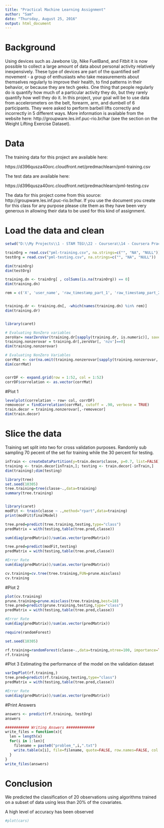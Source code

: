 ---
title: "Practical Machine Learning Assignment"
author: "Sam"
date: "Thursday, August 25, 2016"
output: html_document
---

# Background 

Using devices such as Jawbone Up, Nike FuelBand, and Fitbit it is now possible to collect a large amount of data about personal activity relatively inexpensively. These type of devices are part of the quantified self movement - a group of enthusiasts who take measurements about themselves regularly to improve their health, to find patterns in their behavior, or because they are tech geeks. One thing that people regularly do is quantify how much of a particular activity they do, but they rarely quantify how well they do it. In this project, your goal will be to use data from accelerometers on the belt, forearm, arm, and dumbell of 6 participants. They were asked to perform barbell lifts correctly and incorrectly in 5 different ways. More information is available from the website here: http://groupware.les.inf.puc-rio.br/har (see the section on the Weight Lifting Exercise Dataset).

# Data 

The training data for this project are available here:

https://d396qusza40orc.cloudfront.net/predmachlearn/pml-training.csv

The test data are available here:

https://d396qusza40orc.cloudfront.net/predmachlearn/pml-testing.csv


The data for this project come from this source: http://groupware.les.inf.puc-rio.br/har. If you use the document you create for this class for any purpose please cite them as they have been very generous in allowing their data to be used for this kind of assignment.

# Load the data and clean

```{r}

setwd("D:\\My Projects\\1 - STAM TEG\\22 - Coursera\\14 - Coursera Practical Machine Learning\\1 - Project Assignment")

trainOrg = read.csv("pml-training.csv", na.strings=c("", "NA", "NULL"))
testOrg = read.csv("pml-testing.csv", na.strings=c("", "NA", "NULL"))

dim(trainOrg)
dim(testOrg)

training.dn <- trainOrg[ , colSums(is.na(trainOrg)) == 0]
dim(training.dn)

rem = c('X', 'user_name', 'raw_timestamp_part_1', 'raw_timestamp_part_2', 'cvtd_timestamp', 'new_window', 'num_window')


training.dr <- training.dn[, -which(names(training.dn) %in% rem)]
dim(training.dr)


library(caret)

# Evaluating NonZero variables
zeroVar= nearZeroVar(training.dr[sapply(training.dr, is.numeric)], saveMetrics = TRUE)
training.nonzerovar = training.dr[,zeroVar[, 'nzv']==0]
dim(training.nonzerovar)

# Evaluating NonZero Variables
corrMat <- cor(na.omit(training.nonzerovar[sapply(training.nonzerovar, is.numeric)]))
dim(corrMat)


corrDF <- expand.grid(row = 1:52, col = 1:52)
corrDF$correlation <- as.vector(corrMat)
```

#Plot 1

```{r}
levelplot(correlation ~ row+ col, corrDF)
removecor = findCorrelation(corrMat, cutoff = .90, verbose = TRUE)
train.decor = training.nonzerovar[,-removecor]
dim(train.decor)

```

# Slice the data
Training set split into two for cross validation purposes. Randomly sub sampling 70 pecent of the set for training while the 30 percent for testing.

```{r}
inTrain <- createDataPartition(y=train.decor$classe, p=0.7, list=FALSE)
training <- train.decor[inTrain,]; testing <- train.decor[-inTrain,]
dim(training);dim(testing)

library(tree)
set.seed(10305)
tree.training=tree(classe~.,data=training)
summary(tree.training)


library(caret)
modFit <- train(classe ~ .,method="rpart",data=training)
print(modFit$finalModel)

tree.pred=predict(tree.training,testing,type="class")
predMatrix = with(testing,table(tree.pred,classe))

sum(diag(predMatrix))/sum(as.vector(predMatrix)) 

tree.pred=predict(modFit,testing)
predMatrix = with(testing,table(tree.pred,classe))

#Error Rate
sum(diag(predMatrix))/sum(as.vector(predMatrix)) 

cv.training=cv.tree(tree.training,FUN=prune.misclass)
cv.training

```

#Plot 2

```{r}
plot(cv.training)
prune.training=prune.misclass(tree.training,best=18)
tree.pred=predict(prune.training,testing,type="class")
predMatrix = with(testing,table(tree.pred,classe))

#Error Rate
sum(diag(predMatrix))/sum(as.vector(predMatrix)) 

require(randomForest)

set.seed(10305)

rf.training=randomForest(classe~.,data=training,ntree=100, importance=TRUE)
rf.training
```

#Plot 3
Estimating the performance of the model on the validation dataset
```{r}
varImpPlot(rf.training,)
tree.pred=predict(rf.training,testing,type="class")
predMatrix = with(testing,table(tree.pred,classe))

#Error Rate
sum(diag(predMatrix))/sum(as.vector(predMatrix)) 

```

#Print Answers
```{r}
answers <- predict(rf.training, testOrg)
answers

########### Writing Answers #############
write_files = function(x){
  len = length(x)
  for(i in 1:len){
    filename = paste0("problem_",i,".txt")
    write.table(x[i], file=filename, quote=FALSE, row.names=FALSE, col.names=FALSE)
  }
}
write_files(answers)


```


# Conclusion
We predicted the classification of 20 observations using algorithms trained on a subset of data using less than 20% of the covariates.

A high level of accuracy has been observed


```{r, echo=FALSE}
#plot(cars)

```

